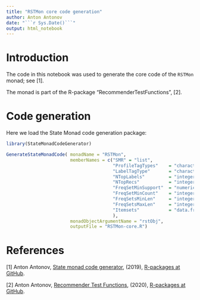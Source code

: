 ```yaml
---
title: "RSTMon core code generation"
author: Anton Antonov
date: "```r Sys.Date()```"
output: html_notebook
---
```


# Introduction

The code in this notebook was used to generate the core code of the `RSTMon` monad; see [1].

The monad is part of the R-package "RecommenderTestFunctions", [2].

# Code generation

Here we load the State Monad code generation package:

```r
library(StateMonadCodeGenerator)
```

```r
GenerateStateMonadCode( monadName = "RSTMon", 
                        memberNames = c("SMR" = "list", 
                                        "ProfileTagTypes"    = "character",
                                        "LabelTagType"       = "character", 
                                        "NTopLabels"         = "integer",
                                        "NTopRecs"           = "integer",
                                        "FreqSetMinSupport"  = "numeric", 
                                        "FreqSetMinCount"    = "integer",
                                        "FreqSetsMinLen"     = "integer",
                                        "FreqSetsMaxLen"     = "integer",
                                        "Itemsets"           = "data.frame"
                                        ), 
                        monadObjectArgumentName = "rstObj", 
                        outputFile = "RSTMon-core.R")
```


# References

[1] Anton Antonov, 
[State monad code generator](https://github.com/antononcube/R-packages/tree/master/StateMonadCodeGenerator), 
(2019),
[R-packages at GitHub](https://github.com/antononcube/R-packages).

[2] Anton Antonov,
[Recommender Test Functions](https://github.com/antononcube/R-packages/tree/master/RecommenderTestFunctions),
(2020),
[R-packages at GitHub](https://github.com/antononcube/R-packages).
